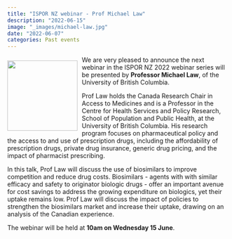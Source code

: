 ```yaml
---
title: "ISPOR NZ webinar - Prof Michael Law"
description: "2022-06-15"
image: "_images/michael-law.jpg"
date: "2022-06-07"
categories: Past events
---
```


<img src="_images/michael-law.jpg" style="float:left;margin-right:10px;margin-top:10px;height:160px">

We are very pleased to announce the next webinar in the ISPOR NZ 2022 webinar series will be presented by **Professor Michael Law**, of the University of British Columbia.

Prof Law holds the Canada Research Chair in Access to Medicines and is a Professor in the Centre for Health Services and Policy Research, School of Population and Public Health, at the University of British Columbia. His research program focuses on pharmaceutical policy and the access to and use of prescription drugs, including the affordability of prescription drugs, private drug insurance, generic drug pricing, and the impact of pharmacist prescribing.

In this talk, Prof Law will discuss the use of biosimilars to improve competition and reduce drug costs. Biosimilars - agents with with similar efficacy and safety to originator biologic drugs - offer an important avenue for cost savings to address the growing expenditure on biologics, yet their uptake remains low. Prof Law will discuss the impact of policies to strengthen the biosimilars market and increase their uptake, drawing on an analysis of the Canadian experience.

The webinar will be held at **10am on Wednesday 15 June**.
